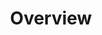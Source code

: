 ---
title: 'Overview'
description: 'Learn how Amplication provides visibility into resource ownership for effective governance.'
icon: 'square-2'
---